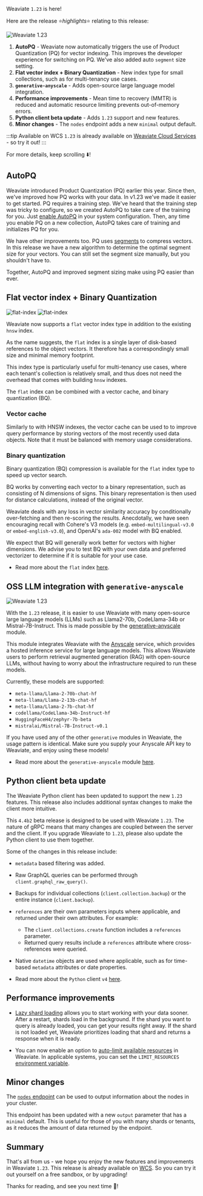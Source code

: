 Weaviate `1.23` is here!

Here are the release ⭐️*highlights*⭐️ relating to this release:

![Weaviate 1.23](./img/hero.png)

<!-- truncate -->
1. **AutoPQ** - Weaviate now automatically triggers the use of Product Quantization (PQ) for vector indexing. This improves the developer experience for switching on PQ. We've also added auto `segment` size setting.
1. **Flat vector index + Binary Quantization** - New index type for small collections, such as for multi-tenancy use cases.
1. **`generative-anyscale`** - Adds open-source large language model integration.
1. **Performance improvements** - Mean time to recovery (MMTR) is reduced and automatic resource limiting prevents out-of-memory errors.
1. **Python client beta update** - Adds `1.23` support and new features.
1. **Minor changes** - The `nodes` endpoint adds a new `minimal` output default.

:::tip Available on WCS
`1.23` is already available on [Weaviate Cloud Services](https://console.weaviate.cloud/) - so try it out!
:::

For more details, keep scrolling ⬇️!

## AutoPQ

Weaviate introduced Product Quantization (PQ) earlier this year. Since then, we've improved how PQ works with your data. In v1.23 we've made it easier to get started. PQ requires a training step. We've heard that the training step was tricky to configure, so we created AutoPQ to take care of the training for you. Just [enable AutoPQ](/developers/weaviate/configuration/pq-compression/#configure-autopq) in your system configuration. Then, any time you enable PQ on a new collection, AutoPQ takes care of training and initializes PQ for you.

We have other improvements too. PQ uses [segments](/developers/weaviate/concepts/vector-index/#what-is-product-quantization) to compress vectors. In this release we have a new algorithm to determine the optimal segment size for your vectors. You can still set the segment size manually, but you shouldn't have to.

Together, AutoPQ and improved segment sizing make using PQ easier than ever.

## Flat vector index + Binary Quantization

![flat-index](./img/weaviate-release-1-23-flat-index.png#gh-dark-mode-only)
![flat-index](./img/weaviate-release-1-23-flat-index_1.png#gh-light-mode-only)


Weaviate now supports a `flat` vector index type in addition to the existing `hnsw` index.

As the name suggests, the `flat` index is a single layer of disk-based references to the object vectors. It therefore has a correspondingly small size and minimal memory footprint.

This index type is particularly useful for multi-tenancy use cases, where each tenant's collection is relatively small, and thus does not need the overhead that comes with building `hnsw` indexes.

The `flat` index can be combined with a vector cache, and binary quantization (BQ).


### Vector cache

Similarly to with HNSW indexes, the vector cache can be used to to improve query performance by storing vectors of the most recently used data objects. Note that it must be balanced with memory usage considerations.


### Binary quantization

Binary quantization (BQ) compression is available for the `flat` index type to speed up vector search.

BQ works by converting each vector to a binary representation, such as consisting of N dimensions of signs. This binary representation is then used for distance calculations, instead of the original vector.

Weaviate deals with any loss in vector similarity accuracy by conditionally over-fetching and then re-scoring the results. Anecdotally, we have seen encouraging recall with Cohere's V3 models (e.g. `embed-multilingual-v3.0` or `embed-english-v3.0`), and OpenAI's `ada-002` model with BQ enabled.

We expect that BQ will generally work better for vectors with higher dimensions. We advise you to test BQ with your own data and preferred vectorizer to determine if it is suitable for your use case.

* Read more about the `flat` index [here](/developers/weaviate/concepts/vector-index#flat-index).


## OSS LLM integration with `generative-anyscale`

![Weaviate 1.23](./img/generative-anyscale.png)

With the `1.23` release, it is easier to use Weaviate with many open-source large language models (LLMs) such as Llama2-70b, CodeLlama-34b or Mistral-7B-Instruct. This is made possible by the [generative-anyscale](/developers/weaviate/modules/reader-generator-modules/generative-anyscale) module.

This module integrates Weaviate with the [Anyscale](https://www.anyscale.com/) service, which provides a hosted inference service for large language models. This allows Weaviate users to perform retrieval augmented generation (RAG) with open-source LLMs, without having to worry about the infrastructure required to run these models.

Currently, these models are supported:

* `meta-llama/Llama-2-70b-chat-hf`
* `meta-llama/Llama-2-13b-chat-hf`
* `meta-llama/Llama-2-7b-chat-hf`
* `codellama/CodeLlama-34b-Instruct-hf`
* `HuggingFaceH4/zephyr-7b-beta`
* `mistralai/Mistral-7B-Instruct-v0.1`

If you have used any of the other `generative` modules in Weaviate, the usage pattern is identical. Make sure you supply your Anyscale API key to Weaviate, and enjoy using these models!

* Read more about the `generative-anyscale` module [here](/developers/weaviate/modules/reader-generator-modules/generative-anyscale).


## Python client beta update

The Weaviate Python client has been updated to support the new `1.23` features. This release also includes additional syntax changes to make the client more intuitive.

This `4.4b2` beta release is designed to be used with Weaviate `1.23`. The nature of gRPC means that many changes are coupled between the server and the client. If you upgrade Weaviate to `1.23`, please also update the Python client to use them together.

Some of the changes in this release include:

* `metadata` based filtering was added.
* Raw GraphQL queries can be performed through `client.graphql_raw_query()`.
* Backups for individual collections (`client.collection.backup`) or the entire instance (`client.backup`).
* `references` are their own parameters inputs where applicable, and returned under their own attributes. For example:
    * The `client.collections.create` function includes a `references` parameter.
    * Returned query results include a `references` attribute where cross-references were queried.
* Native `datetime` objects are used where applicable, such as for time-based `metadata` attributes or date properties.

* Read more about the `Python` client `v4` [here](/developers/weaviate/client-libraries/python).


## Performance improvements

* [Lazy shard loading](/developers/weaviate/concepts/data#lazy-shard-loading) allows you to start working with your data sooner. After a restart, shards load in the background. If the shard you want to query is already loaded, you can get your results right away. If the shard is not loaded yet, Weaviate prioritizes loading that shard and returns a response when it is ready.

* You can now enable an option to [auto-limit available resources](/developers/weaviate/concepts/resources.md#limit-available-resources) in Weaviate. In applicable systems, you can set the `LIMIT_RESOURCES` [environment variable](/developers/weaviate/config-refs/env-vars.md).

## Minor changes

The [`nodes` endpoint](/developers/weaviate/api/rest/nodes) can be used to output information about the nodes in your cluster.

This endpoint has been updated with a new `output` parameter that has a `minimal` default. This is useful for those of you with many shards or tenants, as it reduces the amount of data returned by the endpoint.


## Summary

That's all from us - we hope you enjoy the new features and improvements in Weaviate `1.23`. This release is already available on [WCS](https://console.weaviate.cloud/). So you can try it out yourself on a free sandbox, or by upgrading!

Thanks for reading, and see you next time 👋!
